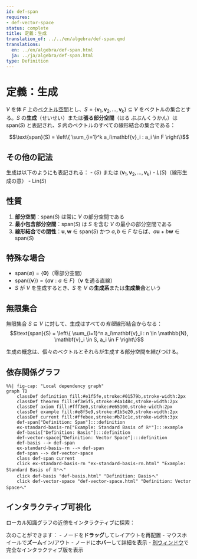 ```yaml
---
id: def-span
requires:
- def-vector-space
status: complete
title: 定義：生成
translation_of: ../../en/algebra/def-span.qmd
translations:
  en: ../en/algebra/def-span.html
  ja: ../ja/algebra/def-span.html
type: Definition
---
```


# 定義：生成 {#def-span}

$V$ を体 $F$ 上の[ベクトル空間](def-vector-space.qmd)とし、$S = \{\mathbf{v}_1, \mathbf{v}_2, \ldots, \mathbf{v}_k\} \subseteq V$ をベクトルの集合とする。$S$ の**生成**（せいせい）または**張る部分空間**（はる ぶぶんくうかん）は $\text{span}(S)$ と表記され、$S$ 内のベクトルのすべての線形結合の集合である：

$$\text{span}(S) = \left\{ \sum_{i=1}^k a_i\mathbf{v}_i : a_i \in F \right\}$$

## その他の記法

生成は以下のようにも表記される：
- $\langle S \rangle$ または $\langle \mathbf{v}_1, \mathbf{v}_2, \ldots, \mathbf{v}_k \rangle$
- $L(S)$（線形生成の意）
- $\text{Lin}(S)$

## 性質

1. **部分空間**：$\text{span}(S)$ は常に $V$ の部分空間である
2. **最小包含部分空間**：$\text{span}(S)$ は $S$ を含む $V$ の最小の部分空間である
3. **線形結合での閉性**：$\mathbf{u}, \mathbf{w} \in \text{span}(S)$ かつ $a, b \in F$ ならば、$a\mathbf{u} + b\mathbf{w} \in \text{span}(S)$

## 特殊な場合

- $\text{span}(\emptyset) = \{\mathbf{0}\}$（零部分空間）
- $\text{span}(\{\mathbf{v}\}) = \{a\mathbf{v} : a \in F\}$（$\mathbf{v}$ を通る直線）
- $S$ が $V$ を生成するとき、$S$ を $V$ の**生成系**または**生成集合**という

## 無限集合

無限集合 $S \subseteq V$ に対して、生成はすべての*有限*線形結合からなる：
$$\text{span}(S) = \left\{ \sum_{i=1}^n a_i\mathbf{v}_i : n \in \mathbb{N}, \mathbf{v}_i \in S, a_i \in F \right\}$$

生成の概念は、個々のベクトルとそれらが生成する部分空間を結びつける。

## 依存関係グラフ

```mermaid
%%| fig-cap: "Local dependency graph"
graph TD
    classDef definition fill:#e1f5fe,stroke:#01579b,stroke-width:2px
    classDef theorem fill:#f3e5f5,stroke:#4a148c,stroke-width:2px
    classDef axiom fill:#fff3e0,stroke:#e65100,stroke-width:2px
    classDef example fill:#e8f5e9,stroke:#1b5e20,stroke-width:2px
    classDef current fill:#ffebee,stroke:#b71c1c,stroke-width:3px
    def-span["Definition: Span"]:::definition
    ex-standard-basis-rn["Example: Standard Basis of ℝⁿ"]:::example
    def-basis["Definition: Basis"]:::definition
    def-vector-space["Definition: Vector Space"]:::definition
    def-basis --> def-span
    ex-standard-basis-rn --> def-span
    def-span --> def-vector-space
    class def-span current
    click ex-standard-basis-rn "ex-standard-basis-rn.html" "Example: Standard Basis of ℝⁿへ"
    click def-basis "def-basis.html" "Definition: Basisへ"
    click def-vector-space "def-vector-space.html" "Definition: Vector Spaceへ"
```

## インタラクティブ可視化

ローカル知識グラフの近傍をインタラクティブに探索：

::: {.graph-viz data-id="def-span" data-width="700" data-height="500"}
:::

次のことができます：
- ノードを**ドラッグ**してレイアウトを再配置
- マウスホイールで**ズーム**イン/アウト
- ノードに**ホバー**して詳細を表示
- [別ウィンドウ](../../output/interactive/def-span.html){target="_blank"}で完全なインタラクティブ版を表示

